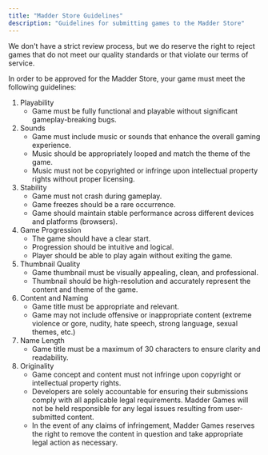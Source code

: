 ```yaml
---
title: "Madder Store Guidelines"
description: "Guidelines for submitting games to the Madder Store"
---
```


We don't have a strict review process, but we do reserve the right to reject games that do not meet our quality
standards or that violate our terms of service.

In order to be approved for the Madder Store, your game must meet the following guidelines:

1. Playability
   - Game must be fully functional and playable without significant gameplay-breaking bugs.
2. Sounds
   - Game must include music or sounds that enhance the overall gaming experience.
   - Music should be appropriately looped and match the theme of the game.
   - Music must not be copyrighted or infringe upon intellectual property rights without proper licensing.
3. Stability
   - Game must not crash during gameplay.
   - Game freezes should be a rare occurrence.
   - Game should maintain stable performance across different devices and platforms (browsers).
4. Game Progression
   - The game should have a clear start.
   - Progression should be intuitive and logical.
   - Player should be able to play again without exiting the game.
5. Thumbnail Quality
   - Game thumbnail must be visually appealing, clean, and professional.
   - Thumbnail should be high-resolution and accurately represent the content and theme of the game.
6. Content and Naming
   - Game title must be appropriate and relevant.
   - Game may not include offensive or inappropriate content (extreme violence or gore, nudity, hate speech, strong
     language, sexual themes, etc.)
7. Name Length
   - Game title must be a maximum of 30 characters to ensure clarity and readability.
8. Originality
   - Game concept and content must not infringe upon copyright or intellectual property rights.
   - Developers are solely accountable for ensuring their submissions comply with all applicable legal requirements.
     Madder Games will not be held responsible for any legal issues resulting from user-submitted content.
   - In the event of any claims of infringement, Madder Games reserves the right to remove the content in question and
     take appropriate legal action as necessary.
